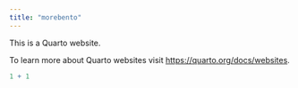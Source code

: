 ```yaml
---
title: "morebento"
---
```


This is a Quarto website.

To learn more about Quarto websites visit <https://quarto.org/docs/websites>.

```r
1 + 1
```
